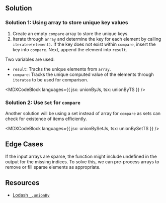 

## Solution

### Solution 1: Using array to store unique key values

1. Create an empty `compare` array to store the unique keys.
1. Iterate through `array` and determine the key for each element by calling `iteratee(element)`. If the key does not exist within `compare`, insert the key into `compare`. Next, append the element into `result`.

Two variables are used:

- `result`: Tracks the unique elements from `array`.
- `compare`: Tracks the unique computed value of the elements through `iteratee` to be used for comparison.

<MDXCodeBlock languages={{ jsx: unionByJs, tsx: unionByTS }} />

### Solution 2: Use `Set` for `compare`

Another solution will be using a set instead of array for `compare` as sets can check for existence of items efficiently.

<MDXCodeBlock languages={{ jsx: unionBySetJs, tsx: unionBySetTS }} />

## Edge Cases

If the input arrays are sparse, the function might include undefined in the output for the missing indices. To solve this, we can pre-process arrays to remove or fill sparse elements as appropriate.

## Resources

- [Lodash `_.unionBy`](https://lodash.com/docs/#unionBy)
